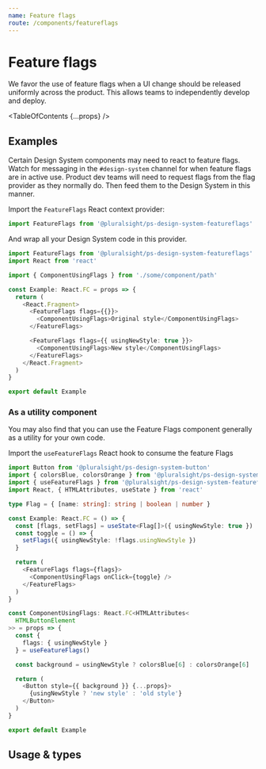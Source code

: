 ```yaml
---
name: Feature flags
route: /components/featureflags
---
```


# Feature flags

<Intro>
  We favor the use of feature flags when a UI change should be released
  uniformly across the product. This allows teams to independently develop and
  deploy.
</Intro>

<TableOfContents {...props} />

## Examples

Certain Design System components may need to react to feature flags. Watch for
messaging in the `#design-system` channel for when feature flags are in active
use. Product dev teams will need to request flags from the flag provider as
they normally do. Then feed them to the Design System in this manner.

Import the `FeatureFlags` React context provider:

```typescript noRender startExpanded
import FeatureFlags from '@pluralsight/ps-design-system-featureflags'
```

And wrap all your Design System code in this provider.

```typescript noRender startExpanded
import FeatureFlags from '@pluralsight/ps-design-system-featureflags'
import React from 'react'

import { ComponentUsingFlags } from './some/component/path'

const Example: React.FC = props => {
  return (
    <React.Fragment>
      <FeatureFlags flags={{}}>
        <ComponentUsingFlags>Original style</ComponentUsingFlags>
      </FeatureFlags>

      <FeatureFlags flags={{ usingNewStyle: true }}>
        <ComponentUsingFlags>New style</ComponentUsingFlags>
      </FeatureFlags>
    </React.Fragment>
  )
}

export default Example
```

### As a utility component

You may also find that you can use the Feature Flags component generally as a
utility for your own code.

Import the `useFeatureFlags` React hook to consume the feature Flags

```typescript
import Button from '@pluralsight/ps-design-system-button'
import { colorsBlue, colorsOrange } from '@pluralsight/ps-design-system-core'
import { useFeatureFlags } from '@pluralsight/ps-design-system-featureflags'
import React, { HTMLAttributes, useState } from 'react'

type Flag = { [name: string]: string | boolean | number }

const Example: React.FC = () => {
  const [flags, setFlags] = useState<Flag[]>({ usingNewStyle: true })
  const toggle = () => {
    setFlags({ usingNewStyle: !flags.usingNewStyle })
  }

  return (
    <FeatureFlags flags={flags}>
      <ComponentUsingFlags onClick={toggle} />
    </FeatureFlags>
  )
}

const ComponentUsingFlags: React.FC<HTMLAttributes<
  HTMLButtonElement
>> = props => {
  const {
    flags: { usingNewStyle }
  } = useFeatureFlags()

  const background = usingNewStyle ? colorsBlue[6] : colorsOrange[6]

  return (
    <Button style={{ background }} {...props}>
      {usingNewStyle ? 'new style' : 'old style'}
    </Button>
  )
}

export default Example
```

## Usage & types

<Usage
  install="npm install @pluralsight/ps-design-system-featureflags"
  import="import FeatureFlags from '@pluralsight/ps-design-system-featureflags'"
  packageName="featureflags"
/>

<TypesTable>
  <TypesProp
    name="children"
    type="React.ReactNode"
    desc="children that need this context"
  />
  <TypesProp
    name="flags"
    type="{ [name:string]: string | boolean | number }[]"
    desc="dictionary of flag names and values"
    default="{}"
  />
</TypesTable>
